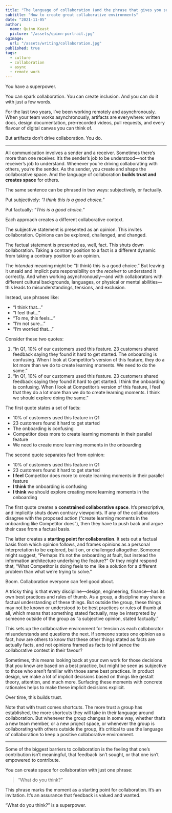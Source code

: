```yaml
---
title: "The language of collaboration (and the phrase that gives you superpowers)"
subtitle: "How to create great collaborative environments"
date: "2021-11-05"
author:
  name: Quinn Keast
  picture: "/assets/quinn-portrait.jpg"
ogImage:
  url: "/assets/writing/collaboration.jpg"
published: true
tags:
  - culture
  - collaboration
  - async
  - remote work
---
```


You have a superpower.

You can spark collaboration. You can create inclusion. And you can do it with just a few words.

For the last two years, I’ve been working remotely and asynchronously. When your team works asynchronously, artifacts are everywhere: written docs, design documentation, pre-recorded videos, pull requests, and every flavour of digital canvas you can think of.

But artifacts don’t drive collaboration. You do.

---

All communication involves a sender and a receiver. Sometimes there’s more than one receiver. It’s the sender’s job to be understood—not the receiver’s job to understand. Whenever you’re driving collaborating with others, you’re the sender. As the sender, you create and shape the collaborative space. And the language of collaboration **builds trust and creates space** for others.

The same sentence can be phrased in two ways: subjectively, or factually.

Put subjectively: _“I think this is a good choice.”_

Put factually: _“This is a good choice.”_

Each approach creates a different collaborative context.

The subjective statement is presented as an opinion. This invites collaboration. Opinions can be explored, challenged, and changed.

The factual statement is presented as, well, fact. This shuts down collaboration. Taking a contrary position to a fact is a different dynamic from taking a contrary position to an opinion.

The _intended_ meaning might be “(I think) this is a good choice.” But leaving it unsaid and implicit puts responsibility on the _receiver_ to understand it correctly. And when working asynchronously—and with collaborators with different cultural backgrounds, languages, or physical or mental abilities—this leads to misunderstandings, tensions, and exclusion.

Instead, use phrases like:

- “I think that…”
- “I feel that…”
- “To me, this feels…”
- “I’m not sure…”
- “I’m worried that…”

Consider these two quotes:

1. “In Q1, 10% of our customers used this feature. 23 customers shared feedback saying they found it hard to get started. The onboarding is confusing. When I look at Competitor’s version of this feature, they do a lot more than we do to create learning moments. We need to do the same.”
2. “In Q1, 10% of our customers used this feature. 23 customers shared feedback saying they found it hard to get started. I think the onboarding is confusing. When I look at Competitor’s version of this feature, I feel that they do a lot more than we do to create learning moments. I think we should explore doing the same.”

The first quote states a set of facts:

- 10% of customers used this feature in Q1
- 23 customers found it hard to get started
- The onboarding is confusing
- Competitor does more to create learning moments in their parallel feature
- We need to create more learning moments in the onboarding

The second quote separates fact from opinion:

- 10% of customers used this feature in Q1
- 23 customers found it hard to get started
- **I feel** Competitor does more to create learning moments in their parallel feature
- **I think** the onboarding is confusing
- **I think** we should explore creating more learning moments in the onboarding

The first quote creates a **constrained collaborative space**. It’s prescriptive, and implicitly shuts down contrary viewpoints. If any of the collaborators disagree with the proposed action (“create learning moments in the onboarding like Competitor does”), then they have to push back and argue their case from a factual basis.

The latter creates a **starting point for collaboration**. It sets out a factual basis from which opinion follows, and frames opinions as a personal interpretation to be explored, built on, or challenged altogether. Someone might suggest, “Perhaps it’s not the onboarding at fault, but instead the information architecture underlying the feature?” Or they might respond that, “What Competitor is doing feels to me like a solution for a different problem than what we’re trying to solve.”

Boom. Collaboration everyone can feel good about.

A tricky thing is that every discipline—design, engineering, finance—has its own best practices and rules of thumb. As a group, a discipline may share a factual understanding of these things. But outside the group, these things may not be known or understood to be best practices or rules of thumb at all, which means that something stated factually, may be interpreted by someone outside of the group as “a subjective opinion, stated factually.”

This sets up the collaborative environment for tension as each collaborator misunderstands and questions the next. If someone states one opinion as a fact, how are others to know that these other things stated as facts are actually facts, and not opinions framed as facts to influence the collaborative context in their favour?

Sometimes, this means looking back at your own work for those decisions that you know are based on a best practice, but might be seen as subjective to those who aren’t familiar with those same best practices. In product design, we make a lot of implicit decisions based on things like gestalt theory, attention, and much more. Surfacing these moments with concrete rationales helps to make these implicit decisions explicit.

Over time, this builds trust.

Note that with trust comes shortcuts. The more trust a group has established, the more shortcuts they will take in their language around collaboration. But whenever the group changes in some way, whether that’s a new team member, or a new project space, or whenever the group is collaborating with others outside the group, it’s critical to use the language of collaboration to keep a positive collaborative environment.

---

Some of the biggest barriers to collaboration is the feeling that one’s contribution isn’t meaningful, that feedback isn’t sought, or that one isn’t empowered to contribute.

You can create space for collaboration with just one phrase:

> “What do you think?”

This phrase marks the moment as a starting point for collaboration. It’s an invitation. It’s an assurance that feedback is valued and wanted.

“What do you think?” is a superpower.
